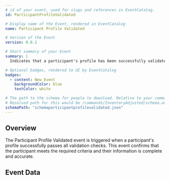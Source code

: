 ```yaml
---
# id of your event, used for slugs and references in EventCatalog.
id: ParticipantProfileValidated

# Display name of the Event, rendered in EventCatalog
name: Participant Profile Validated

# Version of the Event
version: 0.0.1

# Short summary of your Event
summary: |
  Indicates that a participant's profile has been successfully validated against defined rules and criteria, confirming their eligibility for screening services.

# Optional badges, rendered to UI by EventCatalog
badges:
  - content: New Event
    backgroundColor: blue
    textColor: white

# The path to the schema for people to download. Relative to your command folder.
# Resolved path for this would be /commands/InventoryAdjusted/schema.avro.
schemaPath: "schemaparticipantprofilevalidated.json"
---
```


## Overview

The Participant Profile Validated event is triggered when a participant's profile successfully passes all validation checks. This event confirms that the participant meets the required criteria and their information is complete and accurate.

## Event Data

<Schema />
